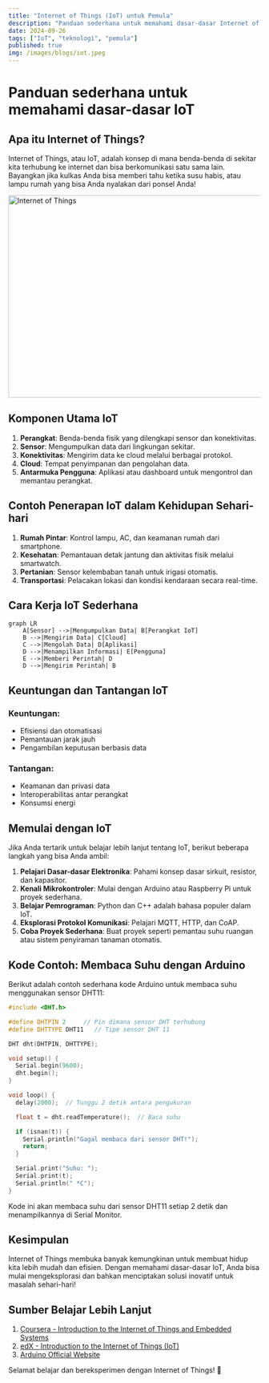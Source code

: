 ```yaml
---
title: "Internet of Things (IoT) untuk Pemula"
description: "Panduan sederhana untuk memahami dasar-dasar Internet of Things (IoT) dan penerapannya dalam kehidupan sehari-hari."
date: 2024-09-26
tags: ["IoT", "teknologi", "pemula"]
published: true
img: /images/blogs/iot.jpeg
---
```


# Panduan sederhana untuk memahami dasar-dasar IoT

## Apa itu Internet of Things?

Internet of Things, atau IoT, adalah konsep di mana benda-benda di sekitar kita terhubung ke internet dan bisa berkomunikasi satu sama lain. Bayangkan jika kulkas Anda bisa memberi tahu ketika susu habis, atau lampu rumah yang bisa Anda nyalakan dari ponsel Anda!

<Image src="/images/blogs/iot.jpeg" width="718" height="404" alt="Internet of Things" />

## Komponen Utama IoT

1. **Perangkat**: Benda-benda fisik yang dilengkapi sensor dan konektivitas.
2. **Sensor**: Mengumpulkan data dari lingkungan sekitar.
3. **Konektivitas**: Mengirim data ke cloud melalui berbagai protokol.
4. **Cloud**: Tempat penyimpanan dan pengolahan data.
5. **Antarmuka Pengguna**: Aplikasi atau dashboard untuk mengontrol dan memantau perangkat.

## Contoh Penerapan IoT dalam Kehidupan Sehari-hari

1. **Rumah Pintar**: Kontrol lampu, AC, dan keamanan rumah dari smartphone.
2. **Kesehatan**: Pemantauan detak jantung dan aktivitas fisik melalui smartwatch.
3. **Pertanian**: Sensor kelembaban tanah untuk irigasi otomatis.
4. **Transportasi**: Pelacakan lokasi dan kondisi kendaraan secara real-time.

## Cara Kerja IoT Sederhana

```mermaid
graph LR
    A[Sensor] -->|Mengumpulkan Data| B[Perangkat IoT]
    B -->|Mengirim Data| C[Cloud]
    C -->|Mengolah Data| D[Aplikasi]
    D -->|Menampilkan Informasi| E[Pengguna]
    E -->|Memberi Perintah| D
    D -->|Mengirim Perintah| B
```

## Keuntungan dan Tantangan IoT

### Keuntungan:

- Efisiensi dan otomatisasi
- Pemantauan jarak jauh
- Pengambilan keputusan berbasis data

### Tantangan:

- Keamanan dan privasi data
- Interoperabilitas antar perangkat
- Konsumsi energi

## Memulai dengan IoT

Jika Anda tertarik untuk belajar lebih lanjut tentang IoT, berikut beberapa langkah yang bisa Anda ambil:

1. **Pelajari Dasar-dasar Elektronika**: Pahami konsep dasar sirkuit, resistor, dan kapasitor.
2. **Kenali Mikrokontroler**: Mulai dengan Arduino atau Raspberry Pi untuk proyek sederhana.
3. **Belajar Pemrograman**: Python dan C++ adalah bahasa populer dalam IoT.
4. **Eksplorasi Protokol Komunikasi**: Pelajari MQTT, HTTP, dan CoAP.
5. **Coba Proyek Sederhana**: Buat proyek seperti pemantau suhu ruangan atau sistem penyiraman tanaman otomatis.

## Kode Contoh: Membaca Suhu dengan Arduino

Berikut adalah contoh sederhana kode Arduino untuk membaca suhu menggunakan sensor DHT11:

```cpp
#include <DHT.h>

#define DHTPIN 2     // Pin dimana sensor DHT terhubung
#define DHTTYPE DHT11   // Tipe sensor DHT 11

DHT dht(DHTPIN, DHTTYPE);

void setup() {
  Serial.begin(9600);
  dht.begin();
}

void loop() {
  delay(2000);  // Tunggu 2 detik antara pengukuran

  float t = dht.readTemperature();  // Baca suhu

  if (isnan(t)) {
    Serial.println("Gagal membaca dari sensor DHT!");
    return;
  }

  Serial.print("Suhu: ");
  Serial.print(t);
  Serial.println(" *C");
}
```

Kode ini akan membaca suhu dari sensor DHT11 setiap 2 detik dan menampilkannya di Serial Monitor.

## Kesimpulan

Internet of Things membuka banyak kemungkinan untuk membuat hidup kita lebih mudah dan efisien. Dengan memahami dasar-dasar IoT, Anda bisa mulai mengeksplorasi dan bahkan menciptakan solusi inovatif untuk masalah sehari-hari!

## Sumber Belajar Lebih Lanjut

1. [Coursera - Introduction to the Internet of Things and Embedded Systems](https://www.coursera.org/learn/iot)
2. [edX - Introduction to the Internet of Things (IoT)](https://www.edx.org/learn/internet-of-things/curtin-university-internet-of-things-iot)
3. [Arduino Official Website](https://www.arduino.cc/en/Tutorial/HomePage)

Selamat belajar dan bereksperimen dengan Internet of Things! 🙌
